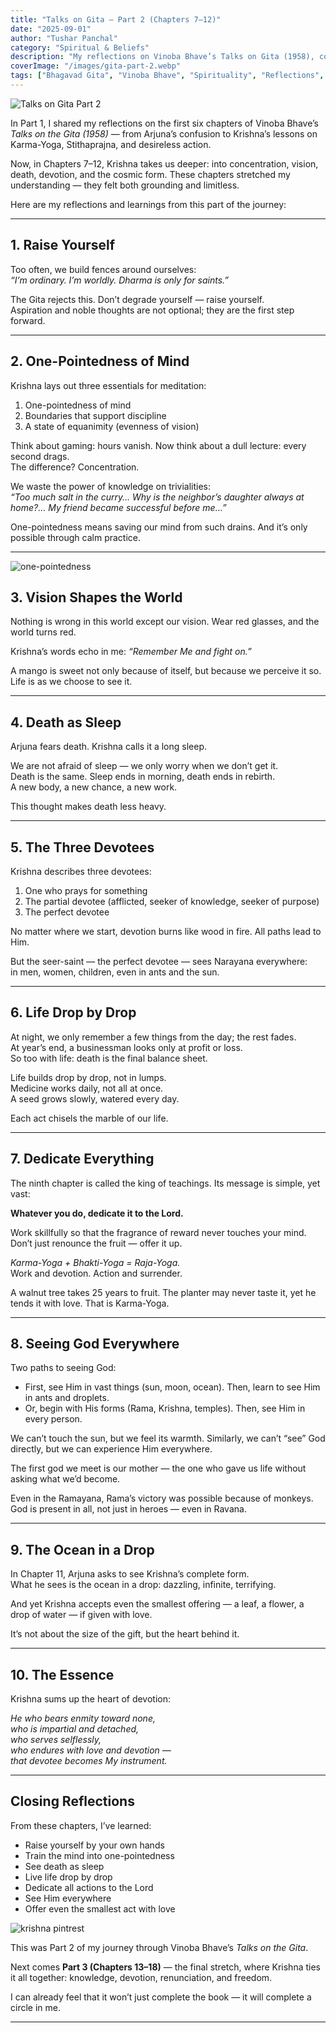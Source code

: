 ```yaml
---
title: "Talks on Gita – Part 2 (Chapters 7–12)"
date: "2025-09-01"
author: "Tushar Panchal"
category: "Spiritual & Beliefs"
description: "My reflections on Vinoba Bhave’s Talks on Gita (1958), covering chapters 7–12. Lessons on concentration, vision, devotion, death, and the art of dedicating all actions to the divine."
coverImage: "/images/gita-part-2.webp"
tags: ["Bhagavad Gita", "Vinoba Bhave", "Spirituality", "Reflections", "Talks on Gita"]
---
```



<Image
  src="/images/gitacover.webp"
  alt="Talks on Gita Part 2"
  width={800}
  height={350}
  className="rounded-xl my-6 mx-auto"
/>


In Part 1, I shared my reflections on the first six chapters of Vinoba Bhave’s *Talks on the Gita (1958)* — from Arjuna’s confusion to Krishna’s lessons on Karma-Yoga, Stithaprajna, and desireless action.  

Now, in Chapters 7–12, Krishna takes us deeper: into concentration, vision, death, devotion, and the cosmic form. These chapters stretched my understanding — they felt both grounding and limitless.  

Here are my reflections and learnings from this part of the journey:  

---

## 1. Raise Yourself  

Too often, we build fences around ourselves:  
*“I’m ordinary. I’m worldly. Dharma is only for saints.”*  

The Gita rejects this. Don’t degrade yourself — raise yourself.  
Aspiration and noble thoughts are not optional; they are the first step forward.  

---

## 2. One-Pointedness of Mind  

Krishna lays out three essentials for meditation:  

1. One-pointedness of mind  
2. Boundaries that support discipline  
3. A state of equanimity (evenness of vision)  

Think about gaming: hours vanish. Now think about a dull lecture: every second drags.  
The difference? Concentration.  

We waste the power of knowledge on trivialities:  
*“Too much salt in the curry… Why is the neighbor’s daughter always at home?… My friend became successful before me…”*  

One-pointedness means saving our mind from such drains. And it’s only possible through calm practice.  

---


<Image
  src="/images/focus.webp"
  alt="one-pointedness"
  width={800}
  height={350}
  className="rounded-xl my-6 mx-auto"
/>

## 3. Vision Shapes the World  

Nothing is wrong in this world except our vision. Wear red glasses, and the world turns red.  

Krishna’s words echo in me: *“Remember Me and fight on.”*  

A mango is sweet not only because of itself, but because we perceive it so.  
Life is as we choose to see it.  

---

## 4. Death as Sleep  

Arjuna fears death. Krishna calls it a long sleep.  

We are not afraid of sleep — we only worry when we don’t get it.  
Death is the same. Sleep ends in morning, death ends in rebirth.  
A new body, a new chance, a new work.  

This thought makes death less heavy.  

---

## 5. The Three Devotees  

Krishna describes three devotees:  

1. One who prays for something  
2. The partial devotee (afflicted, seeker of knowledge, seeker of purpose)  
3. The perfect devotee  

No matter where we start, devotion burns like wood in fire. All paths lead to Him.  

But the seer-saint — the perfect devotee — sees Narayana everywhere:  
in men, women, children, even in ants and the sun.  

---

## 6. Life Drop by Drop  

At night, we only remember a few things from the day; the rest fades.  
At year’s end, a businessman looks only at profit or loss.  
So too with life: death is the final balance sheet.  

Life builds drop by drop, not in lumps.  
Medicine works daily, not all at once.  
A seed grows slowly, watered every day.  

Each act chisels the marble of our life.  

---

## 7. Dedicate Everything  

The ninth chapter is called the king of teachings. Its message is simple, yet vast:  

**Whatever you do, dedicate it to the Lord.**  

Work skillfully so that the fragrance of reward never touches your mind.  
Don’t just renounce the fruit — offer it up.  

*Karma-Yoga + Bhakti-Yoga = Raja-Yoga.*  
Work and devotion. Action and surrender.  

A walnut tree takes 25 years to fruit. The planter may never taste it, yet he tends it with love. That is Karma-Yoga.  

---

## 8. Seeing God Everywhere  

Two paths to seeing God:  

- First, see Him in vast things (sun, moon, ocean). Then, learn to see Him in ants and droplets.  
- Or, begin with His forms (Rama, Krishna, temples). Then, see Him in every person.  

We can’t touch the sun, but we feel its warmth. Similarly, we can’t “see” God directly, but we can experience Him everywhere.  

The first god we meet is our mother — the one who gave us life without asking what we’d become.  

Even in the Ramayana, Rama’s victory was possible because of monkeys. God is present in all, not just in heroes — even in Ravana.  

---

## 9. The Ocean in a Drop  

In Chapter 11, Arjuna asks to see Krishna’s complete form.  
What he sees is the ocean in a drop: dazzling, infinite, terrifying.  

And yet Krishna accepts even the smallest offering — a leaf, a flower, a drop of water — if given with love.  

It’s not about the size of the gift, but the heart behind it.  

---

## 10. The Essence  

Krishna sums up the heart of devotion:  

*He who bears enmity toward none,  
who is impartial and detached,  
who serves selflessly,  
who endures with love and devotion —  
that devotee becomes My instrument.*  

---

## Closing Reflections  

From these chapters, I’ve learned:  

- Raise yourself by your own hands  
- Train the mind into one-pointedness  
- See death as sleep  
- Live life drop by drop  
- Dedicate all actions to the Lord  
- See Him everywhere  
- Offer even the smallest act with love  

<Image
  src="/images/krishna.webp"
  alt="krishna pintrest"
  width={800}
  height={350}
  className="rounded-xl my-6 mx-auto"
/>

This was Part 2 of my journey through Vinoba Bhave’s *Talks on the Gita*.  

Next comes **Part 3 (Chapters 13–18)** — the final stretch, where Krishna ties it all together: knowledge, devotion, renunciation, and freedom.  

I can already feel that it won’t just complete the book — it will complete a circle in me.  

---


